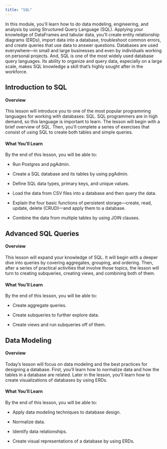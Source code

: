 ```yaml
---
title: "SQL"
---
```


In this module, you'll learn how to do data modeling, engineering, and analysis by using Structured Query Language (SQL). Applying your knowledge of DataFrames and tabular data, you'll create entity relationship diagrams (ERDs), import data into a database, troubleshoot common errors, and create queries that use data to answer questions. Databases are used everywhere—in small and large businesses and even by individuals working on personal projects. And, SQL is one of the most widely used database query languages. Its ability to organize and query data, especially on a large scale, makes SQL knowledge a skill that’s highly sought after in the workforce.

## Introduction to SQL 

#### Overview

This lesson will introduce you to one of the most popular programming languages for working with databases: SQL. SQL programmers are in high demand, so this language is important to learn. The lesson will begin with a brief overview of SQL. Then, you’ll complete a series of exercises that consist of using SQL to create both tables and simple queries.

#### What You'll Learn

By the end of this lesson, you will be able to:

 - Run Postgres and pgAdmin.

- Create a SQL database and its tables by using pgAdmin.

- Define SQL data types, primary keys, and unique values.

- Load the data from CSV files into a database and then query the data.

- Explain the four basic functions of persistent storage—create, read, update, delete (CRUD)—and apply them to a database.

- Combine the data from multiple tables by using JOIN clauses.

## Advanced SQL Queries

#### Overview

This lesson will expand your knowledge of SQL. It will begin with a deeper dive into queries by covering aggregates, grouping, and ordering. Then, after a series of practical activities that involve those topics, the lesson will turn to creating subqueries, creating views, and combining both of them.

#### What You'll Learn

By the end of this lesson, you will be able to:

- Create aggregate queries.

- Create subqueries to further explore data.

- Create views and run subqueries off of them.

## Data Modeling

#### Overview

Today's lesson will focus on data modeling and the best practices for designing a database. First, you’ll learn how to normalize data and how the tables in a database are related. Later in the lesson, you’ll learn how to create visualizations of databases by using ERDs.

#### What You'll Learn

By the end of this lesson, you will be able to:

- Apply data modeling techniques to database design.

- Normalize data.

- Identify data relationships.

- Create visual representations of a database by using ERDs.